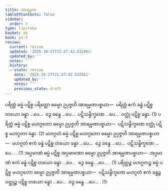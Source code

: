 ```yaml
---
title: အာရမ္မဏ
tableOfContents: false
sidebar:
  order: 3
type: tipitaka
basket: ab
book: p1-2
review:
  current: review
  updated: '2025-10-27T21:47:42.532461'
  updated_by: ''
  notes: ''
  history:
  - state: review
    date: '2025-10-27T21:47:42.532461'
    updated_by: ''
    notes: ''
    previous_state: draft
---
```



<ReviewStatus review={frontmatter.review} showDetails={true} />

<HypothesisAnnotation frontmatter={frontmatter} />

<DynamicBreadcrumb />

<Division number="5" book="p1-2" e="ch" v="37" p="305">

<Paragraph number="1879" book="p1-2">
ပရိတ္တံ ဓမ္မံ ပဋိစ္စ ပရိတ္တော ဓမ္မော ဥပ္ပဇ္ဇတိ အာရမ္မဏပစ္စယာ—  ပရိတ္တံ ဧကံ ခန္ဓံ ပဋိစ္စ တယော ခန္ဓာ …ပေ…  ဒွေ ခန္ဓေ …ပေ…  ပဋိသန္ဓိက္ခဏေ …ပေ…  ဝတ္ထုံ ပဋိစ္စ ခန္ဓာ. (1)
</Paragraph>

<Paragraph number="1880" book="p1-2">
ပရိတ္တံ ဓမ္မံ ပဋိစ္စ မဟဂ္ဂတော ဓမ္မော ဥပ္ပဇ္ဇတိ အာရမ္မဏပစ္စယာ—  ပဋိသန္ဓိက္ခဏေ ဝတ္ထုံ ပဋိစ္စ မဟဂ္ဂတာ ခန္ဓာ. (2)
</Paragraph>

<Paragraph number="1881" book="p1-2">
မဟဂ္ဂတံ ဓမ္မံ ပဋိစ္စ မဟဂ္ဂတော ဓမ္မော ဥပ္ပဇ္ဇတိ အာရမ္မဏပစ္စယာ—  မဟဂ္ဂတံ ဧကံ ခန္ဓံ ပဋိစ္စ တယော ခန္ဓာ …ပေ…  ဒွေ ခန္ဓေ …ပေ…  ပဋိသန္ဓိက္ခဏေ …ပေ… . (1)
</Paragraph>

<Paragraph number="1882" book="p1-2">
အပ္ပမာဏံ ဓမ္မံ ပဋိစ္စ အပ္ပမာဏော ဓမ္မော ဥပ္ပဇ္ဇတိ အာရမ္မဏပစ္စယာ—  အပ္ပမာဏံ ဧကံ ခန္ဓံ ပဋိစ္စ တယော ခန္ဓာ …ပေ…  ဒွေ ခန္ဓေ …ပေ… . (1)
</Paragraph>

<Paragraph number="1883" book="p1-2">
ပရိတ္တဉ္စ မဟဂ္ဂတဉ္စ ဓမ္မံ ပဋိစ္စ မဟဂ္ဂတော ဓမ္မော ဥပ္ပဇ္ဇတိ အာရမ္မဏပစ္စယာ—  ပဋိသန္ဓိက္ခဏေ မဟဂ္ဂတံ ဧကံ ခန္ဓဉ္စ ဝတ္ထုဉ္စ ပဋိစ္စ တယော ခန္ဓာ …ပေ…  ဒွေ ခန္ဓေ …ပေ… . (1)
</Paragraph>
</Division>